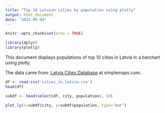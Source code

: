 ```yaml
---
title: "Top 10 Latvian cities by population using plotly"
output: html_document
date: "2023-05-04"
---
```


```r
knitr::opts_chunk$set(echo = TRUE)

library(dplyr)
library(plotly)
```

This document displays populations of top 10 cities in Latvia in a barchart using plotly.

The data came from: [Latvia Cities Database](https://simplemaps.com/data/lv-cities) at simplemaps.com.

```r
df <- read.csv('cities_in_latvia.csv')
head(df)
```

```r
subdf <- head(select(df, city, population), 10)
```

```r
plot_ly(x=subdf$city, y=subdf$population, type="bar")
```


